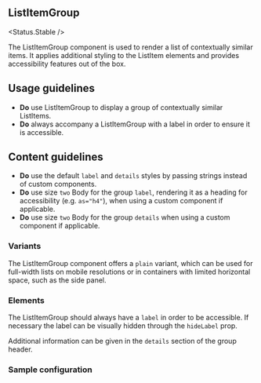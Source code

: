 
## ListItemGroup

<Status.Stable />

The ListItemGroup component is used to render a list of contextually similar items.
It applies additional styling to the ListItem elements and provides accessibility features out of the box.

<Story id="components-listitem-listitemgroup--base" />
<Props />

## Usage guidelines

- **Do** use ListItemGroup to display a group of contextually similar ListItems.
- **Do** always accompany a ListItemGroup with a label in order to ensure it is accessible.

## Content guidelines

- **Do** use the default `label` and `details` styles by passing strings instead of custom components.
- **Do** use size `two` Body for the group `label`, rendering it as a heading for accessibility (e.g. `as="h4"`), when using a custom component if applicable.
- **Do** use size `two` Body for the group `details` when using a custom component if applicable.

### Variants

The ListItemGroup component offers a `plain` variant, which can be used for full-width lists on mobile resolutions or in containers with limited horizontal space, such as the side panel.

<Story id="components-listitem-listitemgroup--plain-variant" />

### Elements

The ListItemGroup should always have a `label` in order to be accessible. If necessary the label can be visually hidden through the `hideLabel` prop.

<Story id="components-listitem-listitemgroup--with-hidden-label" />

Additional information can be given in the `details` section of the group header.

<Story id="components-listitem-listitemgroup--with-label-and-details" />

### Sample configuration

<Story id="components-listitem-listitemgroup--sample-configuration" />
